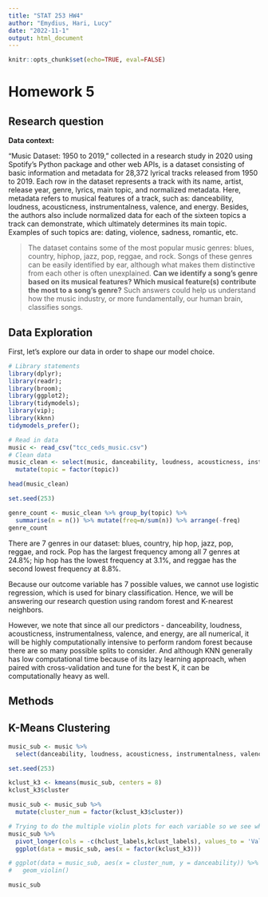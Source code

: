```yaml
---
title: "STAT 253 HW4"
author: "Emydius, Hari, Lucy"
date: "2022-11-1"
output: html_document
---
```


```r
knitr::opts_chunk$set(echo=TRUE, eval=FALSE)
```

# Homework 5 {-} 

## Research question {-} 

**Data context:**

“Music Dataset: 1950 to 2019,” collected in a research study in 2020 using Spotify’s Python package and other web APIs, is a dataset consisting of basic information and metadata for 28,372 lyrical tracks released from 1950 to 2019. Each row in the dataset represents a track with its name, artist, release year, genre, lyrics, main topic, and normalized metadata. Here, metadata refers to musical features of a track, such as: danceability, loudness, acousticness, instrumentalness, valence, and energy. Besides, the authors also include normalized data for each of the sixteen topics a track can demonstrate, which ultimately determines its main topic. Examples of such topics are: dating, violence, sadness, romantic, etc.

> The dataset contains some of the most popular music genres: blues, country, hiphop, jazz, pop, reggae, and rock. Songs of these genres can be easily identified by ear, although what makes them distinctive from each other is often unexplained. **Can we identify a song’s genre based on its musical features? Which musical feature(s) contribute the most to a song’s genre?** Such answers could help us understand how the music industry, or more fundamentally, our human brain, classifies songs.


## Data Exploration {-}

First, let's explore our data in order to shape our model choice.

```r
# Library statements
library(dplyr);
library(readr);
library(broom);
library(ggplot2);
library(tidymodels);
library(vip);
library(kknn)
tidymodels_prefer();

# Read in data
music <- read_csv("tcc_ceds_music.csv")
# Clean data
music_clean <- select(music, danceability, loudness, acousticness, instrumentalness, valence, energy, topic) %>%
  mutate(topic = factor(topic))

head(music_clean)

set.seed(253)
```

```r
genre_count <- music_clean %>% group_by(topic) %>% 
  summarise(n = n()) %>% mutate(freq=n/sum(n)) %>% arrange(-freq)
genre_count
```

There are 7 genres in our dataset: blues, country, hip hop, jazz, pop, reggae, and rock. Pop has the largest frequency among all 7 genres at 24.8%; hip hop has the lowest frequency at 3.1%, and reggae has the second lowest frequency at 8.8%.

Because our outcome variable has 7 possible values, we cannot use logistic regression, which is used for binary classification. Hence, we will be answering our research question using random forest and K-nearest neighbors. 

However, we note that since all our predictors - danceability, loudness, acousticness, instrumentalness, valence, and energy, are all numerical, it will be highly computationally intensive to perform random forest because there are so many possible splits to consider. And although KNN generally has low computational time because of its lazy learning approach, when paired with cross-validation and tune for the best K, it can be computationally heavy as well. 


## Methods {-}

## K-Means Clustering

```r

music_sub <- music %>%
  select(danceability, loudness, acousticness, instrumentalness, valence, energy)

set.seed(253)

kclust_k3 <- kmeans(music_sub, centers = 8)
kclust_k3$cluster

music_sub <- music_sub %>%
  mutate(cluster_num = factor(kclust_k3$cluster))

# Trying to do the multiple violin plots for each variable so we see what the variables look like for each cluster
music_sub %>%
  pivot_longer(cols = -c(hclust_labels,kclust_labels), values_to = 'Values', names_to = 'Variables') %>%
  ggplot(data = music_sub, aes(x = factor(kclust_k3)))

# ggplot(data = music_sub, aes(x = cluster_num, y = danceability)) %>%
#   geom_violin()

music_sub
```

